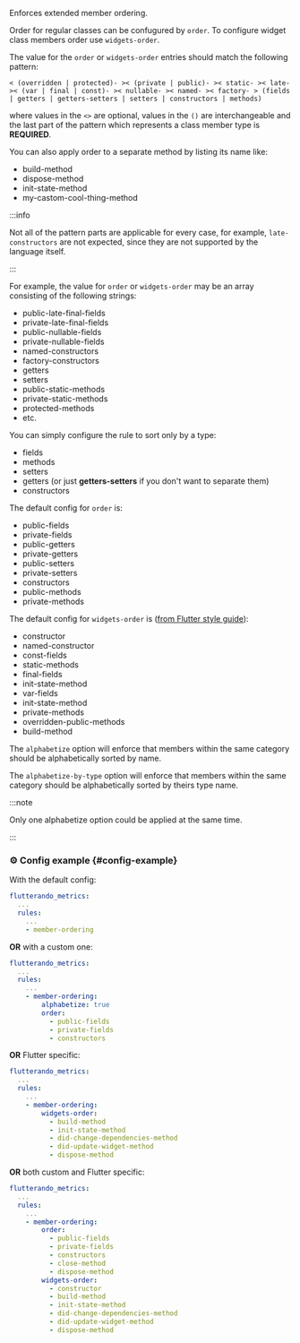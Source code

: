 
<RuleDetails version="1.8.0" severity="style" hasConfig />

Enforces extended member ordering.

Order for regular classes can be confugured by `order`. To configure widget class members order use `widgets-order`.

The value for the `order` or `widgets-order` entries should match the following pattern:

`< (overridden | protected)- >< (private | public)- >< static- >< late- >< (var | final | const)- >< nullable- >< named- >< factory- > (fields | getters | getters-setters | setters | constructors | methods) `

where values in the `<>` are optional, values in the `()` are interchangeable and the last part of the pattern which represents a class member type is **REQUIRED**.

You can also apply order to a separate method by listing its name like:

- build-method
- dispose-method
- init-state-method
- my-castom-cool-thing-method

:::info

Not all of the pattern parts are applicable for every case, for example, `late-constructors` are not expected, since they are not supported by the language itself.

:::

For example, the value for `order` or `widgets-order` may be an array consisting of the following strings:

- public-late-final-fields
- private-late-final-fields
- public-nullable-fields
- private-nullable-fields
- named-constructors
- factory-constructors
- getters
- setters
- public-static-methods
- private-static-methods
- protected-methods
- etc.

You can simply configure the rule to sort only by a type:

- fields
- methods
- setters
- getters (or just **getters-setters** if you don't want to separate them)
- constructors

The default config for `order` is:

- public-fields
- private-fields
- public-getters
- private-getters
- public-setters
- private-setters
- constructors
- public-methods
- private-methods

The default config for `widgets-order` is ([from Flutter style guide](https://github.com/flutter/flutter/wiki/Style-guide-for-Flutter-repo#order-other-class-members-in-a-way-that-makes-sense)):

- constructor
- named-constructor
- const-fields
- static-methods
- final-fields
- init-state-method
- var-fields
- init-state-method
- private-methods
- overridden-public-methods
- build-method

The `alphabetize` option will enforce that members within the same category should be alphabetically sorted by name.

The `alphabetize-by-type` option will enforce that members within the same category should be alphabetically sorted by theirs type name.

:::note

Only one alphabetize option could be applied at the same time.

:::

### ⚙️ Config example {#config-example}

With the default config:

```yaml
flutterando_metrics:
  ...
  rules:
    ...
    - member-ordering
```

**OR** with a custom one:

```yaml
flutterando_metrics:
  ...
  rules:
    ...
    - member-ordering:
        alphabetize: true
        order:
          - public-fields
          - private-fields
          - constructors
```

**OR** Flutter specific:

```yaml
flutterando_metrics:
  ...
  rules:
    ...
    - member-ordering:
        widgets-order:
          - build-method
          - init-state-method
          - did-change-dependencies-method
          - did-update-widget-method
          - dispose-method
```

**OR** both custom and Flutter specific:

```yaml
flutterando_metrics:
  ...
  rules:
    ...
    - member-ordering:
        order:
          - public-fields
          - private-fields
          - constructors
          - close-method
          - dispose-method
        widgets-order:
          - constructor
          - build-method
          - init-state-method
          - did-change-dependencies-method
          - did-update-widget-method
          - dispose-method
```
